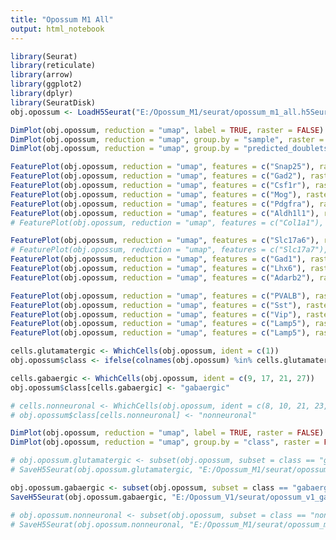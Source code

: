 ```yaml
---
title: "Opossum M1 All"
output: html_notebook
---
```


```r

library(Seurat)
library(reticulate)
library(arrow)
library(ggplot2)
library(dplyr)
library(SeuratDisk)
obj.opossum <- LoadH5Seurat("E:/Opossum_M1/seurat/opossum_m1_all.h5Seurat")

```


```r

DimPlot(obj.opossum, reduction = "umap", label = TRUE, raster = FALSE) + NoLegend() + xlim(-18, 18) + ylim(-18, 18) + coord_equal()
DimPlot(obj.opossum, reduction = "umap", group.by = "sample", raster = FALSE) + xlim(-18, 18) + ylim(-18, 18) + coord_equal()
DimPlot(obj.opossum, reduction = "umap", group.by = "predicted_doublets", raster = FALSE) + xlim(-18, 18) + ylim(-18, 18) + coord_equal()

```


```r

FeaturePlot(obj.opossum, reduction = "umap", features = c("Snap25"), raster = FALSE) + NoLegend() + xlim(-18, 18) + ylim(-18, 18) + coord_equal()
FeaturePlot(obj.opossum, reduction = "umap", features = c("Gad2"), raster = FALSE) + NoLegend() + xlim(-18, 18) + ylim(-18, 18) + coord_equal()
FeaturePlot(obj.opossum, reduction = "umap", features = c("Csf1r"), raster = FALSE) + NoLegend() + xlim(-18, 18) + ylim(-18, 18) + coord_equal()
FeaturePlot(obj.opossum, reduction = "umap", features = c("Mog"), raster = FALSE) + NoLegend() + xlim(-18, 18) + ylim(-18, 18) + coord_equal()
FeaturePlot(obj.opossum, reduction = "umap", features = c("Pdgfra"), raster = FALSE) + NoLegend() + xlim(-18, 18) + ylim(-18, 18) + coord_equal()
FeaturePlot(obj.opossum, reduction = "umap", features = c("Aldh1l1"), raster = FALSE) + NoLegend() + xlim(-18, 18) + ylim(-18, 18) + coord_equal()
# FeaturePlot(obj.opossum, reduction = "umap", features = c("Col1a1"), raster = FALSE) + NoLegend() + xlim(-18, 18) + ylim(-18, 18) + coord_equal()

FeaturePlot(obj.opossum, reduction = "umap", features = c("Slc17a6"), raster = FALSE) + NoLegend() + xlim(-18, 18) + ylim(-18, 18) + coord_equal()
# FeaturePlot(obj.opossum, reduction = "umap", features = c("Slc17a7"), raster = FALSE) + NoLegend() + xlim(-18, 18) + ylim(-18, 18) + coord_equal()
FeaturePlot(obj.opossum, reduction = "umap", features = c("Gad1"), raster = FALSE) + NoLegend() + xlim(-18, 18) + ylim(-18, 18) + coord_equal()
FeaturePlot(obj.opossum, reduction = "umap", features = c("Lhx6"), raster = FALSE) + NoLegend() + xlim(-18, 18) + ylim(-18, 18) + coord_equal()
FeaturePlot(obj.opossum, reduction = "umap", features = c("Adarb2"), raster = FALSE) + NoLegend() + xlim(-18, 18) + ylim(-18, 18) + coord_equal()

FeaturePlot(obj.opossum, reduction = "umap", features = c("PVALB"), raster = FALSE) + NoLegend() + xlim(-18, 18) + ylim(-18, 18) + coord_equal()
FeaturePlot(obj.opossum, reduction = "umap", features = c("Sst"), raster = FALSE) + NoLegend() + xlim(-18, 18) + ylim(-18, 18) + coord_equal()
FeaturePlot(obj.opossum, reduction = "umap", features = c("Vip"), raster = FALSE) + NoLegend() + xlim(-18, 18) + ylim(-18, 18) + coord_equal()
FeaturePlot(obj.opossum, reduction = "umap", features = c("Lamp5"), raster = FALSE) + NoLegend() + xlim(-18, 18) + ylim(-18, 18) + coord_equal()
FeaturePlot(obj.opossum, reduction = "umap", features = c("Lamp5"), raster = FALSE) + NoLegend() + xlim(-18, 18) + ylim(-18, 18) + coord_equal()

```


```r

cells.glutamatergic <- WhichCells(obj.opossum, ident = c(1))
obj.opossum$class <- ifelse(colnames(obj.opossum) %in% cells.glutamatergic, "glutamatergic", "ambiguous")

cells.gabaergic <- WhichCells(obj.opossum, ident = c(9, 17, 21, 27))
obj.opossum$class[cells.gabaergic] <- "gabaergic"

# cells.nonneuronal <- WhichCells(obj.opossum, ident = c(8, 10, 21, 23, 25, 26, 27, 29))
# obj.opossum$class[cells.nonneuronal] <- "nonneuronal"

```


```r

DimPlot(obj.opossum, reduction = "umap", label = TRUE, raster = FALSE) + NoLegend() + xlim(-15, 12) + ylim(-15, 12) + coord_equal()
DimPlot(obj.opossum, reduction = "umap", group.by = "class", raster = FALSE) + xlim(-15, 12) + ylim(-15, 12) + coord_equal()

```


```r

# obj.opossum.glutamatergic <- subset(obj.opossum, subset = class == "glutamatergic")
# SaveH5Seurat(obj.opossum.glutamatergic, "E:/Opossum_M1/seurat/opossum_m1_glutamatergic_raw.h5seurat", overwrite = TRUE, verbose = TRUE)

obj.opossum.gabaergic <- subset(obj.opossum, subset = class == "gabaergic")
SaveH5Seurat(obj.opossum.gabaergic, "E:/Opossum_V1/seurat/opossum_v1_gabaergic.h5seurat", overwrite = TRUE, verbose = TRUE)

# obj.opossum.nonneuronal <- subset(obj.opossum, subset = class == "nonneuronal")
# SaveH5Seurat(obj.opossum.nonneuronal, "E:/Opossum_M1/seurat/opossum_m1_nonneuronal_raw.h5seurat", overwrite = TRUE, verbose = TRUE)

```

